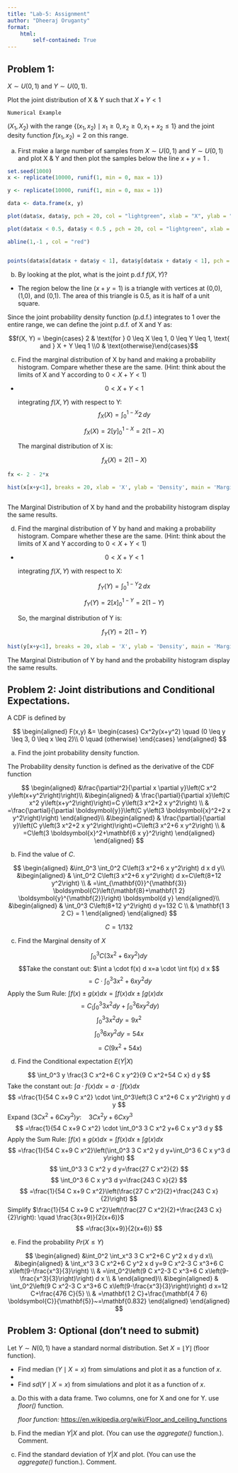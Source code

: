 ```yaml
---
title: "Lab-5: Assignment"
author: "Dheeraj Oruganty"
format:
    html:
        self-contained: True
---
```


## Problem 1:

$X \sim U(0,1)$ and $Y \sim U(0,1)$.

Plot the joint distribution of X & Y such that $X+Y < 1$

`Numerical Example`

$\left(X_1, X_2\right)$ with the range $\left\{\left(x_1, x_2\right) \mid x_1 \geq 0, x_2 \geq 0, x_1+x_2 \leq 1\right\}$ and the joint desity function $f\left(x_1, x_2\right)=2$ on this range.

a. First make a large number of samples from $X \sim U(0,1)$ and $Y \sim U(0,1)$ and plot X & Y and then plot the samples below the line  $x+y = 1$ .
```r

set.seed(1000)
x <- replicate(10000, runif(1, min = 0, max = 1))

y <- replicate(10000, runif(1, min = 0, max = 1))

data <- data.frame(x, y)

plot(data$x, data$y, pch = 20, col = "lightgreen", xlab = "X", ylab = "Y", main = "Scatter Plot of X and Y")
```

```r

plot(data$x < 0.5, data$y < 0.5 , pch = 20, col = "lightgreen", xlab = "X", ylab = "Y", main = "Scatter Plot of X and Y with x+y=1")

abline(1,-1 , col = "red")


points(data$x[data$x + data$y < 1], data$y[data$x + data$y < 1], pch = 20, col = "gold")

```

b. By looking at the plot, what is the joint p.d.f $f(X,Y)$?

- The region below the line $(x + y = 1)$ is a  triangle with vertices at (0,0), (1,0), and (0,1). The area of this triangle is 0.5, as it is half of a unit square.

 Since the joint probability density function (p.d.f.) integrates to 1 over the entire range, we can define the joint p.d.f. of X and Y as:

  $$f(X, Y) = \begin{cases} 2 & \text{for } 0 \leq X \leq 1, 0 \leq Y \leq 1, \text{ and } X + Y \leq 1 \\0 & \text{otherwise}\end{cases}$$


c. Find the marginal distribution of X by hand and making a probability histogram. Compare whether these are the same. (Hint: think about the limits of X and Y according to $0<X+Y<1$)


- $$0 < X + Y < 1$$

  integrating $f(X, Y)$ with respect to Y: $$f_X(X) = \int_{{0}}^{{1-X}} 2 \, dy$$


  $$f_X(X) = 2\left[y\right]_{{0}}^{{1-X}} = 2(1-X)$$

  The marginal distribution of X is:

  $$f_X(X) = 2(1-X)$$

```r

fx <- 2 - 2*x

hist(x[x+y<1], breaks = 20, xlab = 'X', ylab = 'Density', main = 'Marginal distribution of X')



```


The Marginal Distribution of X by hand and the probability histogram display the same results.


d. Find the marginal distribution of Y by hand and making a probability histogram. Compare whether these are the same. (Hint: think about the limits of X and Y according to $0<X+Y<1$)




- $$0 < X + Y < 1$$

  integrating  $f(X, Y)$ with respect to X:

  $$f_Y(Y) = \int_{{0}}^{{1-Y}} 2 \, dx$$

  $$f_Y(Y) = 2\left[x\right]_{{0}}^{{1-Y}} = 2(1-Y)$$

  So, the marginal distribution of Y is:

  $$f_Y(Y) = 2(1-Y)$$


```r

hist(y[x+y<1], breaks = 20, xlab = 'X', ylab = 'Density', main = 'Marginal distribution of Y')


```


The Marginal Distribution of Y by hand and the probability histogram display the same results.

## Problem 2: Joint distributions and Conditional Expectations. 

A CDF is defined by 

$$
\begin{aligned}
F(x,y) &= \begin{cases} Cx^2y(x+y^2) \quad (0 \leq y \leq 3, 0 \leq x \leq 2)\\
0 \quad (otherwise) 
\end{cases}
\end{aligned}
$$


a. Find the joint probability density function.

The Probability density function is defined as the derivative of the CDF function

$$
\begin{aligned}
&\frac{\partial^2}{\partial x \partial y}\left(C x^2 y\left(x+y^2\right)\right)\\
&\begin{aligned}
& \frac{\partial}{\partial x}\left(C x^2 y\left(x+y^2\right)\right)=C y\left(3 x^2+2 x y^2\right) \\
& =\frac{\partial}{\partial \boldsymbol{y}}\left(C y\left(3 \boldsymbol{x}^2+2 x y^2\right)\right)
\end{aligned}\\
&\begin{aligned}
& \frac{\partial}{\partial y}\left(C y\left(3 x^2+2 x y^2\right)\right)=C\left(3 x^2+6 x y^2\right) \\
& =C\left(3 \boldsymbol{x}^2+\mathbf{6 x y}^2\right)
\end{aligned}
\end{aligned}
$$

b. Find the value of $C$.

$$
\begin{aligned}
&\int_0^3 \int_0^2 C\left(3 x^2+6 x y^2\right) d x d y\\
&\begin{aligned}
& \int_0^2 C\left(3 x^2+6 x y^2\right) d x=C\left(8+12 y^2\right) \\
& =\int_{\mathbf{0}}^{\mathbf{3}} \boldsymbol{C}\left(\mathbf{8}+\mathbf{1 2} \boldsymbol{y}^{\mathbf{2}}\right) \boldsymbol{d y}
\end{aligned}\\
&\begin{aligned}
& \int_0^3 C\left(8+12 y^2\right) d y=132 C \\
& \mathbf{1 3 2 C} = 1
\end{aligned}
\end{aligned}
$$


$$ C = 1/132 $$





c. Find the Marginal density of $X$


$$
\int_0^3 C\left(3 x^2+6 x y^2\right) d y
$$
$$Take the constant out: $\int a \cdot f(x) d x=a \cdot \int f(x) d x
$$
$$
=C \cdot \int_0^3 3 x^2+6 x y^2 d y
$$
Apply the Sum Rule: $\int f(x) \pm g(x) d x=\int f(x) d x \pm \int g(x) d x$
$$
\left.=C_( \int_0^3 3 x^2 d y+\int_0^3 6 x y^2 d y\right)
$$
$$
\int_0^3 3 x^2 d y=9 x^2
$$
$$
\int_0^3 6 x y^2 d y=54 x
$$
$$
=C\left(9 x^2+54 x\right)
$$



d. Find the Conditional expectation $E(Y|X)$

$$
\int_0^3 y \frac{3 C x^2+6 C x y^2}{9 C x^2+54 C x} d y
$$
Take the constant out: $\int a \cdot f(x) d x=a \cdot \int f(x) d x$
$$
=\frac{1}{54 C x+9 C x^2} \cdot \int_0^3\left(3 C x^2+6 C x y^2\right) y d y
$$
Expand $\left(3 C x^2+6 C x y^2\right) y: \quad 3 C x^2 y+6 C x y^3$
$$
=\frac{1}{54 C x+9 C x^2} \cdot \int_0^3 3 C x^2 y+6 C x y^3 d y
$$
Apply the Sum Rule: $\int f(x) \pm g(x) d x=\int f(x) d x \pm \int g(x) d x$
$$
=\frac{1}{54 C x+9 C x^2}\left(\int_0^3 3 C x^2 y d y+\int_0^3 6 C x y^3 d y\right)
$$
$$
\int_0^3 3 C x^2 y d y=\frac{27 C x^2}{2}
$$
$$
\int_0^3 6 C x y^3 d y=\frac{243 C x}{2}
$$
$$
=\frac{1}{54 C x+9 C x^2}\left(\frac{27 C x^2}{2}+\frac{243 C x}{2}\right)
$$
Simplify $\frac{1}{54 C x+9 C x^2}\left(\frac{27 C x^2}{2}+\frac{243 C x}{2}\right): \quad \frac{3(x+9)}{2(x+6)}$
$$
=\frac{3(x+9)}{2(x+6)}
$$

e. Find the probability $Pr(X\leq Y)$


$$
\begin{aligned}
&\int_0^2 \int_x^3 3 C x^2+6 C y^2 x d y d x\\
&\begin{aligned}
& \int_x^3 3 C x^2+6 C y^2 x d y=9 C x^2-3 C x^3+6 C x\left(9-\frac{x^3}{3}\right) \\
& =\int_0^2\left(9 C x^2-3 C x^3+6 C x\left(9-\frac{x^3}{3}\right)\right) d x \\
&
\end{aligned}\\
&\begin{aligned}
& \int_0^2\left(9 C x^2-3 C x^3+6 C x\left(9-\frac{x^3}{3}\right)\right) d x=12 C+\frac{476 C}{5} \\
& =\mathbf{1 2 C}+\frac{\mathbf{4 7 6} \boldsymbol{C}}{\mathbf{5}}~=\mathbf{0.832}
\end{aligned}
\end{aligned}
$$





## Problem 3: Optional (don't need to submit)

Let $Y \sim N(0,1)$ have a standard normal distribution. Set $X=\lfloor Y\rfloor$ (floor function).

- Find median $(Y \mid X=x)$ from simulations and plot it as a function of $x$.
- 
- Find $s d(Y \mid X=x)$ from simulations and plot it as a function of $x$.

a. Do this with a data frame. Two columns, one for  X  and one for  Y. use _floor()_ function.

    _floor function:_ <https://en.wikipedia.org/wiki/Floor_and_ceiling_functions>

b. Find the median $Y|X$ and plot. (You can use the _aggregate()_ function.). Comment.

c. Find the standard deviation of $Y|X$ and plot. (You can use the _aggregate()_ function.). Comment.


